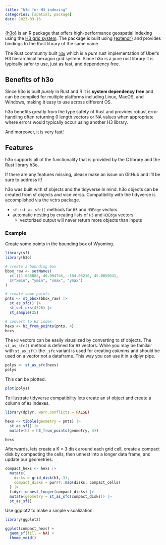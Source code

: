 ```yaml
---
title: "h3o for H3 indexing"
categories: [spatial, package]
date: 2023-03-16
---
```


[{h3o}](https://h3o.josiahparry.com/ "Link to h3o R package") is an R package that offers high-performance geospatial indexing using the [H3 grid system](https://h3geo.org/ "H3 Uber"). The package is built using [{extendr}](https://extendr.github.io/) and provides bindings to the Rust library of the same name.

The Rust community built [`h3o`](https://github.com/HydroniumLabs/h3o) which is a *pure* rust implementation of Uber's H3 hierarchical hexagon grid system. Since h3o is a pure rust library it is typically safer to use, just as fast, and dependency free.

## Benefits of h3o

Since h3o is built *purely* in Rust and R it is **system dependency free** and can be compiled for multiple platforms including Linux, MacOS, and Windows, making it easy to use across different OS.

h3o benefits greatly from the type safety of Rust and provides robust error handling often returning 0 length vectors or NA values when appropriate where errors would typically occur using another H3 library.

And moreover, it is very fast!

## Features

h3o supports all of the functionality that is provided by the C library and the Rust library h3o.

::: aside
If there are any features missing, please make an issue on GitHub and I'll be sure to address it!
:::

h3o was built with sf objects and the tidyverse in mind. h3o objects can be created from sf objects and vice versa. Compatibility with the tidyverse is accomplished via the vctrs package.

-   `sf::st_as_sfc()` methods for `H3` and `H3Edge` vectors
-   automatic nesting by creating lists of `H3` and `H3Edge` vectors
    -   vectorized output will never return more objects than inputs

### Example

Create some points in the bounding box of Wyoming.

```r
library(sf)
library(h3o)

# create a bounding box
bbox_raw <- setNames(
  c(-111.056888, 40.994746, -104.05216, 45.005904),
  c("xmin", "ymin", "xmax", "ymax")
)

# create some points
pnts <- st_bbox(bbox_raw) |> 
  st_as_sfc() |> 
  st_set_crs(4326) |> 
  st_sample(25)

# convert to H3 index
hexs <- h3_from_points(pnts, 4) 
hexs
```

The `H3` vectors can be easily visualized by converting to sf objects. The `st_as_sfc()` method is defined for `H3` vectors. While you may be familair with `st_as_sf()` the `_sfc` variant is used for creating *columns* and should be used on a vector not a dataframe. This way you can use it in a dplyr pipe.

```r
polys <- st_as_sfc(hexs)
polys
```

This can be plotted.

```r
plot(polys)
```

To illustrate tidyverse compatibility lets create an sf object and create a column of `H3` indexes.

```r
library(dplyr, warn.conflicts = FALSE)

hexs <- tibble(geometry = pnts) |> 
  st_as_sf() |> 
  mutate(h3 = h3_from_points(geometry, 4))

hexs
```

Afterwards, lets create a K = 3 disk around each grid cell, create a compact disk by compacting the cells, then unnest into a longer data frame, and update our geometries.

```r
compact_hexs <- hexs |> 
  mutate(
    disks = grid_disk(h3, 3),
    compact_disks = purrr::map(disks, compact_cells)
  ) |> 
  tidyr::unnest_longer(compact_disks) |> 
  mutate(geometry = st_as_sfc(compact_disks)) |> 
  st_as_sf() 
```

Use ggplot2 to make a simple visualization.

```r
library(ggplot2)

ggplot(compact_hexs) +
  geom_sf(fill = NA) +
  theme_void()
```
